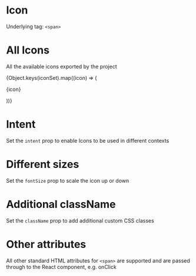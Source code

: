 
<Meta title="Icon" component={Icon} />

# Icon

Underlying tag: `<span>`

<Canvas>
  <Story name="Default Usage">
    <Icon icon="add" />
  </Story>
</Canvas>

<ArgsTable story="Default Usage" />

# All Icons

All the available icons exported by the project

<Canvas>
  <Story name="All Icons">
    <div>
      {Object.keys(iconSet).map((icon) => (
        <div key={icon}>
          <p>{icon}</p>
          <p>
            <Icon icon={icon} />
          </p>
        </div>
      ))}
    </div>
  </Story>
</Canvas>

# Intent

Set the `intent` prop to enable Icons to be used in different contexts

<Canvas>
  <Story name="Intent: Primary">
    <Icon intent="primary" icon="add" />
  </Story>
  <Story name="Intent: Secondary">
    <Icon intent="secondary" icon="add" />
  </Story>
  <Story name="Intent: Critical">
    <Icon intent="critical" icon="add" />
  </Story>
  <Story name="Intent: Success">
    <Icon intent="success" icon="add" />
  </Story>
  <Story name="Intent: Danger">
    <Icon intent="danger" icon="add" />
  </Story>
</Canvas>

# Different sizes

Set the `fontSize` prop to scale the icon up or down

<Canvas>
  <Story name="Size: Increased">
    <Icon fontSize="3rem" icon="add" />
  </Story>
  <Story name="Size: Decreased">
    <Icon fontSize="0.7rem" icon="add" />
  </Story>
</Canvas>

# Additional className

Set the `className` prop to add additional custom CSS classes

<Canvas>
  <Story name="Additional className">
    <Icon className="my-custom-className" icon="add" />
  </Story>
</Canvas>

# Other attributes

All other standard HTML attributes for `<span>` are supported and are passed through to the React component, e.g. onClick
